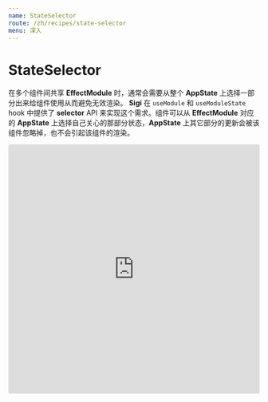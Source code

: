 ```yaml
---
name: StateSelector
route: /zh/recipes/state-selector
menu: 深入
---
```


# StateSelector

在多个组件间共享 **EffectModule** 时，通常会需要从整个 **AppState** 上选择一部分出来给组件使用从而避免无效渲染。
**Sigi** 在 `useModule` 和 `useModuleState` hook 中提供了 **selector** API 来实现这个需求。组件可以从 **EffectModule** 对应的 **AppState** 上选择自己关心的那部分状态，**AppState** 上其它部分的更新会被该组件忽略掉，也不会引起该组件的渲染。

<iframe
  src="https://codesandbox.io/embed/sigi-recipes-state-selector-m4m18?expanddevtools=1&fontsize=14&hidenavigation=1&module=%2Fsrc%2Findex.tsx&theme=dark"
  style="width:100%; height:500px; border:0; border-radius: 4px; overflow:hidden;"
  title="sigi-recipes-state-selector"
  allow="geolocation; microphone; camera; midi; vr; accelerometer; gyroscope; payment; ambient-light-sensor; encrypted-media; usb"
  sandbox="allow-modals allow-forms allow-popups allow-scripts allow-same-origin"
></iframe>
